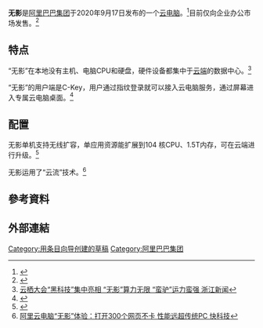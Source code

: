 {{Newsrelease|time=2020-09-30T00:14:19+00:00}}
'''无影'''是[[阿里巴巴集团|阿里巴巴集团]]于2020年9月17日发布的一个[[云电脑|云电脑]]。<ref>{{Cite web |url=http://www.bbtnews.com.cn/2020/0917/369828.shtml |title=阿里云发布云电脑“无影” ：主机在云上，接上屏幕即可使用 北京商报网 |access-date=2020-09-17 |archive-date=2021-11-23 |archive-url=https://web.archive.org/web/20211123201722/https://www.bbtnews.com.cn/2020/0917/369828.shtml |dead-url=no }}</ref>目前仅向企业办公市场发售。<ref>{{Cite web |url=http://www.xinhuanet.com/tech/2020-09/17/c_1126505386.htm |title=阿里“上新”了 “小蛮驴”机器人和“无影”云电脑亮相云栖大会 新华网 |access-date=2020-09-17 |archive-date=2020-09-20 |archive-url=https://web.archive.org/web/20200920021008/http://www.xinhuanet.com/tech/2020-09/17/c_1126505386.htm |dead-url=no }}</ref>

== 特点 ==
“无影”在本地没有主机、电脑CPU和硬盘，硬件设备都集中于[[云端计算|云端]]的数据中心。<ref>[http://zjnews.zjol.com.cn/zjnews/zjxw/202009/t20200918_12302058.shtml 云栖大会“黑科技”集中亮相 “无影”算力无限 “蛮驴”运力蛮强 浙江新闻]</ref>

“无影”的用户端是C-Key，用户通过指纹登录就可以接入云电脑服务，通过屏幕进入专属云电脑桌面。<ref>{{Cite web |url=http://news.zol.com.cn/752/7526671.html |title=阿里巴巴首台云电脑"无影"发布 用户只需一张C-Key就可使用 中关村在线 |access-date=2020-09-17 |archive-date=2020-09-19 |archive-url=https://web.archive.org/web/20200919105812/http://news.zol.com.cn/752/7526671.html |dead-url=no }}</ref>

== 配置 ==
无影单机支持无线扩容，单应用资源能扩展到104 核CPU、1.5T内存，可在云端进行升级。<ref>{{Cite web |url=https://www.chinaz.com/2020/0917/1185831.shtml |title=阿里巴巴无影云电脑是什么 无影云电脑有哪些特点 站长在线 |access-date=2020-09-17 |archive-date=2021-02-14 |archive-url=https://web.archive.org/web/20210214065214/https://www.chinaz.com/2020/0917/1185831.shtml |dead-url=no }}</ref>

无影运用了“云流”技术。<ref>[http://news.mydrivers.com/1/714/714111.htm 阿里云电脑“无影”体验：打开300个网页不卡 性能远超传统PC 快科技]</ref>

== 參考資料 ==
{{Reflist|2}}

== 外部連結 ==

[[Category:用条目向导创建的草稿|Category:用条目向导创建的草稿]]
[[Category:阿里巴巴集团|Category:阿里巴巴集团]]